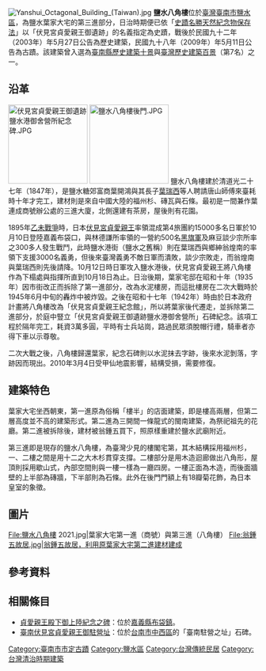 {{tw monument
|name=鹽水八角樓
|formername=
|image=鹽水八角樓與伏見宮貞愛親王御遺跡鹽水港御設營所石碑.jpg
|imagename=
{{Infobox mapframe|tyep=shape|zoom=15|frame-width=280}}
|othername=
|formalname=
|level=直轄市定古蹟
|class=宅第
|time={{QIN}}道光二十七年（1847年）
|location={{TWN}}臺南市鹽水區中山路4巷1號
|open=
|cost=
|website= [http://www.yanshui.com.tw/custom_76275.html 鹽水漫遊網-八角樓]
}}
[[File:Yanshui_Octagonal_Building_(Taiwan).jpg|thumb]]
'''鹽水八角樓'''位於[[臺灣|臺灣]][[臺南市|臺南市]][[鹽水區|鹽水區]]，為鹽水葉家大宅的第三進部分，日治時期便已依「[[史蹟名勝天然紀念物保存法|史蹟名勝天然紀念物保存法]]」以「伏見宮貞愛親王御遺跡」的名義指定為史蹟，戰後於民國九十二年（2003年）年5月27日公告為歷史建築{{r|凃}}，民國九十八年（2009年）年5月11日公告為古蹟{{r|文}}。該建築曾入選為[[中華民國各縣市歷史建築十景列表#臺南市|臺南縣歷史建築十景]]與[[臺灣歷史建築百景列表|臺灣歷史建築百景]]（第7名）之一{{r|史}}。

== 沿革 ==
[[File:伏見宮貞愛親王御遺跡鹽水港御舍營所紀念碑.JPG|160px]]
[[File:鹽水八角樓後門.JPG|160px]]
鹽水八角樓建於清道光二十七年（1847年），是鹽水糖郊富商葉開鴻與其長子[[葉瑞西|葉瑞西]]等人聘請唐山師傅來臺耗時十年才完工，建材則是來自中國大陸的福州杉、磚瓦與石條{{r|凃}}。最初是一間兼作葉連成商號辦公處的三進大廈，北側還建有茶房，屋後則有花園{{r|史}}。

1895年[[乙未戰爭|乙未戰爭]]時，日本[[伏見宮貞愛親王|伏見宮貞愛親王]]率領混成第4旅團約15000多名日軍於10月10日登陸嘉義布袋口，與林德謙所率領的一營約500名[[黑旗軍|黑旗軍]]及麻豆談少宗所率之300多人發生戰鬥，此時鹽水港街（鹽水之舊稱）則在葉瑞西與鄉紳翁煌南的率領下支援3000名義勇，但後來臺灣義勇不敵日軍而潰敗，談少宗敗走，而翁煌南與葉瑞西則先後請降{{r|凃}}。10月12日時日軍攻入鹽水港後，伏見宮貞愛親王將八角樓作為下榻處與指揮所直到10月18日為止{{r|凃}}。日治後期，葉家宅邸在昭和十年（1935年）因市街改正而拆除了第一進部分，改為水泥樓房，而這批樓房在二次大戰時於1945年6月中旬的轟炸中被炸毀{{r|凃}}。之後在昭和十七年（1942年）時由於日本政府計畫將八角樓改為「伏見宮貞愛親王紀念館」，所以將葉家後代遷走，並拆除第二進部分，於庭中豎立「伏見宮貞愛親王御遺跡鹽水港御舍營所」石碑紀念{{r|凃}}。該項工程於隔年完工，耗資3萬多圓，平時有士兵站崗，路過民眾須脫帽行禮，騎車者亦得下車以示尊敬{{r|凃}}。

二次大戰之後，八角樓歸還葉家，紀念石碑則以水泥抹去字跡，後來水泥剝落，字跡因而現出{{r|凃}}。2010年3月4日受甲仙地震影響，結構受損，需要修復{{r|文}}。

== 建築特色 ==
葉家大宅坐西朝東，第一進原為俗稱「樓半」的店面建築，即是樓高兩層，但第二層高度並不高的建築形式{{r|凃}}。第二進為三開間一條龍式的閩南建築，為祭祀祖先的花廳{{r|凃}}。第二進被拆除後，建材被翁鍾五買下，照原樣重建於鹽水武廟附近{{r|翁鍾五故居}}。

第三進即是現存的鹽水八角樓，為臺灣少見的樓閣宅第{{r|凃}}，其木結構採用福州杉，一、二樓之間是用十二之大木杉貫穿支撐{{r|史}}。二樓部分是用木造迴廊做出八角形，屋頂則採用歇山式，內部空間則與一樓一樣為一廳四房{{r|凃}}。一樓正面為木造，而後面牆壁的上半部為磚牆，下半部則為石條{{r|史}}。此外在後門門額上有18瓣菊花飾，為日本皇室的象徵{{r|凃}}。

== 圖片 ==
<gallery>
File:鹽水八角樓 2021.jpg|葉家大宅第一進（商號）與第三進（八角樓）
File:翁鍾五故居.jpg|翁鍾五故居，利用原葉家大宅第二進建材建成
</gallery>

== 參考資料 ==
{{reflist|refs=
<ref name="文">{{cite web |url=https://nchdb.boch.gov.tw/assets/advanceSearch/monument/20090511000001 |title=鹽水八角樓 |publisher=文化部文化資產局 |accessdate= |archive-date=2019-05-02 |archive-url=https://web.archive.org/web/20190502065154/https://nchdb.boch.gov.tw/assets/advanceSearch/monument/20090511000001 |dead-url=no }}</ref>
<ref name="史">{{cite book |title=《台灣歷史建築百景專輯》 |date=2004-06-30 |edition=二版一刷 |publisher=行政院文化建設委員會 |location=臺北市 |isbn=957-01-2749-X |pages=148頁}}</ref>
<ref name="凃">{{cite book|author=凃順從、凃叔君、黃明雅、鄭秀梅 |title=《南瀛歷史建築誌》 |publisher=臺南縣政府 |isbn=978-986-00-9689-7 |pages=206－221頁|date=2009年3月}}</ref>
<ref name="翁鍾五故居">{{cite web |url=https://trd.culture.tw/home/zh-tw/historicbuildings/104984 |title=〈翁鐘五故居〉 |work=臺南研究資料庫 |publisher=臺南市政府文化局 |access-date=2021-09-28 |archive-date=2021-09-28 |archive-url=https://web.archive.org/web/20210928080451/https://trd.culture.tw/home/zh-tw/historicbuildings/104984 |dead-url=no }}</ref>
}}
== 相關條目 ==
* [[貞愛親王殿下御上陸紀念之碑|貞愛親王殿下御上陸紀念之碑]]：位於[[嘉義縣|嘉義縣]][[布袋鎮|布袋鎮]]。
* [[臺南伏見宮貞愛親王御駐營址|臺南伏見宮貞愛親王御駐營址]]：位於[[台南市|台南市]][[中西區_(台灣)|中西區]]的「臺南駐營之址」石碑。

{{commons category|Yanshui Octagonal Building}}

{{臺南市古蹟}}
{{台灣直轄市定古蹟}}
{{臺灣歷史建築百景}}
{{coord|23.320011|120.267259|display=title|country:TW_type:landmark}}

[[Category:臺南市市定古蹟|Category:臺南市市定古蹟]]
[[Category:鹽水區|Category:鹽水區]]
[[Category:台灣傳統民居|Category:台灣傳統民居]]
[[Category:台灣清治時期建築|Category:台灣清治時期建築]]